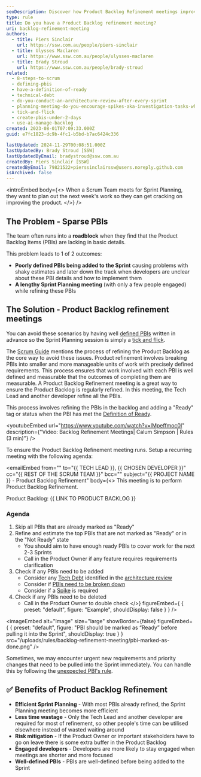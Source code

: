 ```yaml
---
seoDescription: Discover how Product Backlog Refinement meetings improve Scrum efficiency by ensuring clear, ready-to-go PBIs for streamlined Sprint Planning.
type: rule
title: Do you have a Product Backlog refinement meeting?
uri: backlog-refinement-meeting
authors:
  - title: Piers Sinclair
    url: https://ssw.com.au/people/piers-sinclair
  - title: Ulysses Maclaren
    url: https://www.ssw.com.au/people/ulysses-maclaren
  - title: Brady Stroud
    url: https://www.ssw.com.au/people/brady-stroud
related:
  - 8-steps-to-scrum
  - defining-pbis
  - have-a-definition-of-ready
  - technical-debt
  - do-you-conduct-an-architecture-review-after-every-sprint
  - planning-meeting-do-you-encourage-spikes-aka-investigation-tasks-when-a-story-is-inestimable
  - tick-and-flick
  - create-pbis-under-2-days
  - use-ai-manage-backlog
created: 2023-08-01T07:09:33.000Z
guid: e7fc1823-dc9b-4fc1-b5bd-b7ac6424c336

lastUpdated: 2024-11-29T00:08:51.000Z
lastUpdatedBy: Brady Stroud [SSW]
lastUpdatedByEmail: bradystroud@ssw.com.au
createdBy: Piers Sinclair [SSW]
createdByEmail: 79821522+pierssinclairssw@users.noreply.github.com
isArchived: false
---
```


<introEmbed
  body={<>
When a Scrum Team meets for Sprint Planning, they want to plan out the next week's work so they can get cracking on improving the product.
  </>}
/>
## The Problem - Sparse PBIs

The team often runs into a **roadblock** when they find that the Product Backlog Items (PBIs) are lacking in basic details.

This problem leads to 1 of 2 outcomes:

* **Poorly defined PBIs being added to the Sprint** causing problems with shaky estimates and later down the track when developers are unclear about these PBI details and how to implement them
* **A lengthy Sprint Planning meeting** (with only a few people engaged) while refining these PBIs

## The Solution - Product Backlog refinement meetings

You can avoid these scenarios by having well [defined PBIs](/defining-pbis) written in advance so the Sprint Planning session is simply a [tick and flick](/tick-and-flick).

The [Scrum Guide](https://scrumguides.org/scrum-guide.html) mentions the process of refining the Product Backlog as the core way to avoid these issues. Product refinement involves breaking PBIs into smaller and more manageable units of work with precisely defined requirements. This process ensures that work involved with each PBI is well defined and measurable that the outcomes of completing them are measurable. A Product Backlog Refinement meeting is a great way to ensure the Product Backlog is regularly refined. In this meeting, the Tech Lead and another developer refine all the PBIs.

This process involves refining the PBIs in the backlog and adding a "Ready" tag or status when the PBI has met the [Definition of Ready](/have-a-definition-of-ready).

<youtubeEmbed url="https://www.youtube.com/watch?v=lMpeffmoc0I" description={"Video: Backlog Refinement Meetings| Calum Simpson | Rules (3 min)"} />

To ensure the Product Backlog Refinement meeting runs. Setup a recurring meeting with the following agenda:

<emailEmbed
  from=""
  to="&#123;&#123; TECH LEAD &#125;&#125;, &#123;&#123; CHOSEN DEVELOPER &#125;&#125;"
  cc="&#123;&#123; REST OF THE SCRUM TEAM &#125;&#125;"
  bcc=""
  subject="&#123;&#123; PROJECT NAME &#125;&#125; - Product Backlog Refinement"
  body={<>
    This meeting is to perform Product Backlog Refinement.

Product Backlog: &#123;&#123; LINK TO PRODUCT BACKLOG &#125;&#125;

### Agenda

1. Skip all PBIs that are already marked as "Ready"
2. Refine and estimate the top PBIs that are not marked as "Ready" or in the "Not Ready" state
    * You should aim to have enough ready PBIs to cover work for the next 2-3 Sprints
    * Call in the Product Owner if any feature requires requirements clarification
3. Check if any PBIs need to be added
    * Consider any [Tech Debt](/technical-debt) identified in the [architecture review](/do-you-conduct-an-architecture-review-after-every-sprint)
    * Consider if [PBIs need to be broken down](/create-pbis-under-2-days)
    * Consider if a [Spike](/encourage-spikes-when-a-story-is-inestimable) is required
4. Check if any PBIs need to be deleted
    * Call in the Product Owner to double check
  </>}
  figureEmbed={ {
    preset: "default",
    figure: "Example",
    shouldDisplay: false
  } }
/>


<imageEmbed
  alt="Image"
  size="large"
  showBorder={false}
  figureEmbed={ {
    preset: "default",
    figure: "PBI should be marked as “Ready” before pulling it into the Sprint",
    shouldDisplay: true
  } }
  src="/uploads/rules/backlog-refinement-meeting/pbi-marked-as-done.png"
/>

Sometimes, we may encounter urgent new requirements and priority changes that need to be pulled into the Sprint immediately. You can handle this by following the [unexpected PBI's rule](/unexpected-requests).

## ✅ Benefits of Product Backlog Refinement

* **Efficient Sprint Planning** - With most PBIs already refined, the Sprint Planning meeting becomes more efficient
* **Less time wastage** - Only the Tech Lead and another developer are required for most of refinement, so other people's time can be utilised elsewhere instead of wasted waiting around
* **Risk mitigation** - If the Product Owner or important stakeholders have to go on leave there is some extra buffer in the Product Backlog
* **Engaged developers** - Developers are more likely to stay engaged when meetings are shorter and more focused
* **Well-defined PBIs** - PBIs are well-defined before being added to the Sprint
